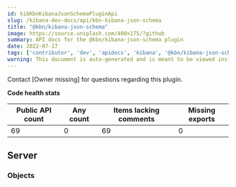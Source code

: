 ```yaml
---
id: kibKbnKibanaJsonSchemaPluginApi
slug: /kibana-dev-docs/api/kbn-kibana-json-schema
title: "@kbn/kibana-json-schema"
image: https://source.unsplash.com/400x175/?github
summary: API docs for the @kbn/kibana-json-schema plugin
date: 2022-07-17
tags: ['contributor', 'dev', 'apidocs', 'kibana', '@kbn/kibana-json-schema']
warning: This document is auto-generated and is meant to be viewed inside our experimental, new docs system. Reach out in #docs-engineering for more info.
---
```




Contact [Owner missing] for questions regarding this plugin.

**Code health stats**

| Public API count  | Any count | Items lacking comments | Missing exports |
|-------------------|-----------|------------------------|-----------------|
| 69 | 0 | 69 | 0 |

## Server

### Objects
<DocDefinitionList data={kbnKibanaJsonSchemaObj.server.objects}/>

